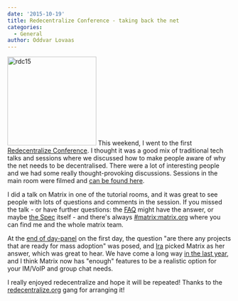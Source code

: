 ```yaml
---
date: '2015-10-19'
title: Redecentralize Conference - taking back the net
categories:
  - General
author: Oddvar Lovaas
---
```


<a href="http://matrix.org/blog/wp-content/uploads/2015/10/rdc15.png"><img src="http://matrix.org/blog/wp-content/uploads/2015/10/rdc15.png" alt="rdc15" width="200" height="200" class="alignright size-full wp-image-1330" /></a> This weekend, I went to the first <a href="http://redecentralize.org/conference/">Redecentralize Conference</a>. I thought it was a good mix of traditional tech talks and sessions where we discussed how to make people aware of why the net needs to be decentralised. There were a lot of interesting people and we had some really thought-provoking discussions. Sessions in the main room were filmed and <a href="https://www.youtube.com/channel/UCxfh-2aOR5hZUjxJLQ2CIHw">can be found here</a>.

I did a talk on Matrix in one of the tutorial rooms, and it was great to see people with lots of questions and comments in the session. If you missed the talk - or have further questions: the <a href="http://matrix.org/docs/guides/faq.html">FAQ</a> might have the answer, or maybe <a href="http://matrix.org/docs/spec/">the Spec</a> itself - and there's always <a href="https://matrix.org/beta/#/room/#matrix:matrix.org">#matrix:matrix.org</a> where you can find me and the whole matrix team.

At the <a href="https://www.youtube.com/watch?v=ZuPIoN5DO_k">end of day-panel</a> on the first day, the question "are there any projects that are ready for mass adoption" was posed, and <a href="https://twitter.com/shevski">Ira</a> picked Matrix as her answer, which was great to hear. We have come a long way <a href="http://matrix.org/blog/2015/09/07/matrix-one-year-in/">in the last year</a>, and I think Matrix now has "enough" features to be a realistic option for your IM/VoIP and group chat needs.

I really enjoyed redecentralize and hope it will be repeated! Thanks to the <a href="http://redecentralize.org/">redecentralize.org</a> gang for arranging it!